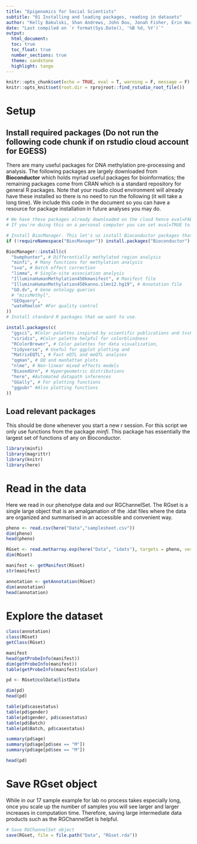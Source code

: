```yaml
---
title: "Epigenomics for Social Scientists"
subtitle: "01 Installing and loading packages, reading in datasets"
author: "Kelly Bakulski, Shan Andrews, John Dou, Jonah Fisher, Erin Ware"
date: "Last compiled on `r format(Sys.Date(), '%B %d, %Y')`"
output: 
  html_document:
  toc: true
  toc_float: true
  number_sections: true
  theme: sandstone
  highlight: tango
---
```


```r
knitr::opts_chunk$set(echo = TRUE, eval = T, warning = F, message = F)
knitr::opts_knit$set(root.dir = rprojroot::find_rstudio_root_file())
```

# Setup

## Install required packages (Do not run the following code chunk if on rstudio cloud account for EGESS)

There are many useful packages for DNA methylation pre-processing and analysis. The following packages are largely downloaded from **Bioconductor** which holds myriad useful packages for bioinformatics; the remaining packages come from CRAN which is a standard repository for general R packages. Note that your rsudio cloud environment will already have these installed so there is no need to run the following (it will take a long time). We include this code in the document so you can have a resource for package installation in future analyses you may do.

```r
# We have these packages already downloaded on the cloud hence eval=FALSE.
# If you're doing this on a personal computer you can set eval=TRUE to download there.

# Install BiocManager. This let's us install Bioconductor packages that we want to use.
if (!requireNamespace("BiocManager")) install.packages("Bioconductor")

BiocManager::install(c(
  "bumphunter", # Differentially methylated region analysis
  "minfi", # Many functions for methylation analysis
  "sva", # Batch effect correction
  "limma", # Single-site association analysis
  "IlluminaHumanMethylation450kmanifest", # Manifest file
  "IlluminaHumanMethylation450kanno.ilmn12.hg19", # Annotation file
  "GO.dv", # Gene ontology queries
  # "missMethyl",
  "GEOquery",
  "wateRmelon" #For quality control
))
# Install standard R packages that we want to use.

install.packages(c(
  "ggsci", #Color palettes inspired by scientific publications and tvshows
  "viridis", #Color palette helpful for colorblindness
  "RColorBrewer", # Color palettes for data visualization,
  "tidyverse", # Useful for ggplot plotting and 
  "MatrixEQTL", # Fast eQTL and meQTL analyses
  "qqman", # QQ and manhattan plots
  "nlme", # Non-linear mixed effects models
  "BiasedUrn", # Hypergeometric distributions
  "here", #Automated datapath inferences
  "GGally", # For plotting functions
  "ggpubr" #Also plotting functions
))
```

## Load relevant packages

This should be done whenever you start a new r session. For this script we only use functions from the package *minfi*. This package has essentially the largest set of functions of any on Bioconductor. 

```r
library(minfi)
library(magrittr)
library(knitr)
library(here)
```

# Read in the data

Here we read in our phenotype data and our RGChannelSet. The RGset is a single large object that is an amalgamation of the .idat files where the data are organized and summarised in an accessible and convenient way.

```r
pheno <- read.csv(here("Data","samplesheet.csv"))
dim(pheno)
head(pheno)

RGset <- read.metharray.exp(here("Data", "idats"), targets = pheno, verbose = TRUE, extended = T)
dim(RGset)

manifest <- getManifest(RGset)
str(manifest)

annotation <- getAnnotation(RGset)
dim(annotation)
head(annotation)
```

# Explore the dataset

```r
class(annotation)
class(RGset)
getClass(RGset)

manifest
head(getProbeInfo(manifest))
dim(getProbeInfo(manifest))
table(getProbeInfo(manifest)$Color)

pd <- RGset@colData@listData 

dim(pd)
head(pd)

table(pd$casestatus)
table(pd$gender)
table(pd$gender, pd$casestatus)
table(pd$Batch)
table(pd$Batch, pd$casestatus)

summary(pd$age)
summary(pd$age[pd$sex == "M"])
summary(pd$age[pd$sex == "M"])

head(pd)
```

# Save RGset object

While in our 17 sample example for lab no process takes especially long, once you scale up the number of samples you will see larger and larger increases in computation time. Therefore, saving large intermediate data products such as the RGChannelSet is helpful.

```r
# Save RGChannelSet object 
save(RGset, file = file.path("Data", "RGset.rda"))
```

